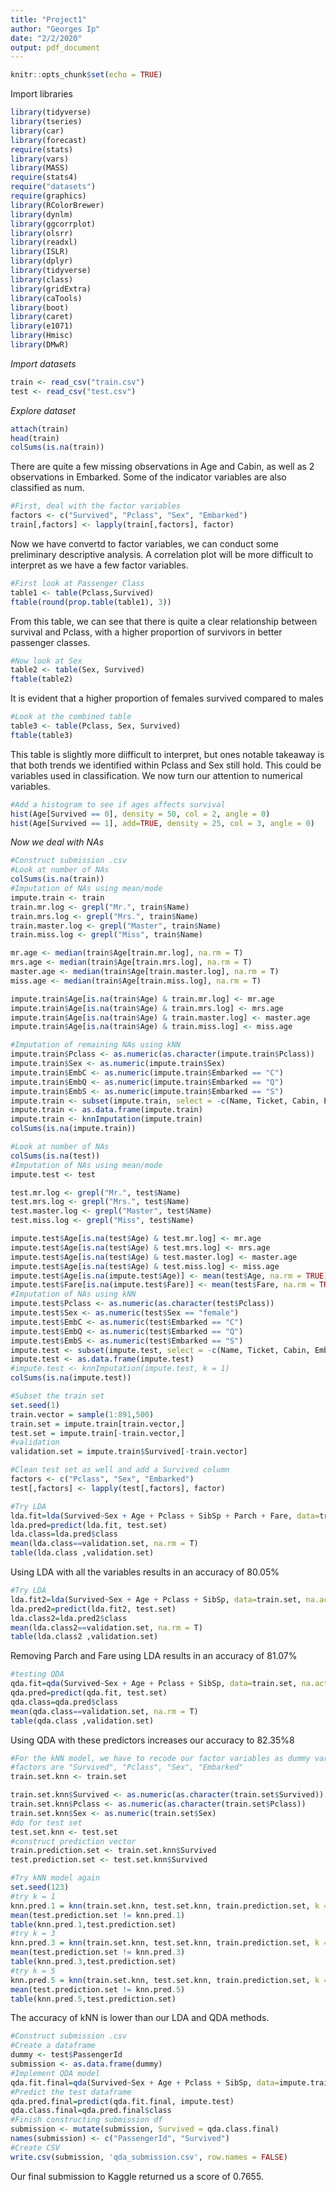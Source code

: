 ```yaml
---
title: "Project1"
author: "Georges Ip"
date: "2/2/2020"
output: pdf_document
---
```


```r
knitr::opts_chunk$set(echo = TRUE)
```

Import libraries
```r
library(tidyverse)
library(tseries) 
library(car)
library(forecast) 
require(stats)
library(vars)
library(MASS) 
require(stats4) 
require("datasets") 
require(graphics) 
library(RColorBrewer) 
library(dynlm)
library(ggcorrplot)
library(olsrr)
library(readxl)
library(ISLR)
library(dplyr)
library(tidyverse)
library(class)
library(gridExtra)
library(caTools)
library(boot)
library(caret)
library(e1071)
library(Hmisc)
library(DMwR)
```


*Import datasets*
```r
train <- read_csv("train.csv")
test <- read_csv("test.csv")
```



*Explore dataset*
```r
attach(train)
head(train)
colSums(is.na(train))
```



There are quite a few missing observations in Age and Cabin, as well as 2 observations in Embarked. Some of the indicator variables are also classified as num. 



```r
#First, deal with the factor variables
factors <- c("Survived", "Pclass", "Sex", "Embarked")
train[,factors] <- lapply(train[,factors], factor)
```



Now we have convertd to factor variables, we can conduct some preliminary descriptive analysis. A correlation plot will be more difficult to interpret as we have a few factor variables. 
```r
#First look at Passenger Class
table1 <- table(Pclass,Survived)
ftable(round(prop.table(table1), 3))
```



From this table, we can see that there is quite a clear relationship between survival and Pclass, with a higher proportion of survivors in better passenger classes. 
```r
#Now look at Sex
table2 <- table(Sex, Survived)
ftable(table2)
```



It is evident that a higher proportion of females survived compared to males

```r
#Look at the combined table
table3 <- table(Pclass, Sex, Survived)
ftable(table3)
```


This table is slightly more diifficult to interpret, but ones notable takeaway is that both trends we identified within Pclass and Sex still hold. This could be variables used in classification. We now turn our attention to numerical variables.



```r
#Add a histogram to see if ages affects survival
hist(Age[Survived == 0], density = 50, col = 2, angle = 0)
hist(Age[Survived == 1], add=TRUE, density = 25, col = 3, angle = 0)
```



*Now we deal with NAs*
```r
#Construct submission .csv
#Look at number of NAs
colSums(is.na(train))
#Imputation of NAs using mean/mode
impute.train <- train
train.mr.log <- grepl("Mr.", train$Name)
train.mrs.log <- grepl("Mrs.", train$Name)
train.master.log <- grepl("Master", train$Name)
train.miss.log <- grepl("Miss", train$Name)

mr.age <- median(train$Age[train.mr.log], na.rm = T)
mrs.age <- median(train$Age[train.mrs.log], na.rm = T)
master.age <- median(train$Age[train.master.log], na.rm = T)
miss.age <- median(train$Age[train.miss.log], na.rm = T)

impute.train$Age[is.na(train$Age) & train.mr.log] <- mr.age
impute.train$Age[is.na(train$Age) & train.mrs.log] <- mrs.age
impute.train$Age[is.na(train$Age) & train.master.log] <- master.age
impute.train$Age[is.na(train$Age) & train.miss.log] <- miss.age

#Imputation of remaining NAs using kNN
impute.train$Pclass <- as.numeric(as.character(impute.train$Pclass))
impute.train$Sex <- as.numeric(impute.train$Sex)
impute.train$EmbC <- as.numeric(impute.train$Embarked == "C")
impute.train$EmbQ <- as.numeric(impute.train$Embarked == "Q")
impute.train$EmbS <- as.numeric(impute.train$Embarked == "S")
impute.train <- subset(impute.train, select = -c(Name, Ticket, Cabin, Embarked))
impute.train <- as.data.frame(impute.train)
impute.train <- knnImputation(impute.train)
colSums(is.na(impute.train))
```

```r
#Look at number of NAs
colSums(is.na(test))
#Imputation of NAs using mean/mode
impute.test <- test

test.mr.log <- grepl("Mr.", test$Name)
test.mrs.log <- grepl("Mrs.", test$Name)
test.master.log <- grepl("Master", test$Name)
test.miss.log <- grepl("Miss", test$Name)

impute.test$Age[is.na(test$Age) & test.mr.log] <- mr.age
impute.test$Age[is.na(test$Age) & test.mrs.log] <- mrs.age
impute.test$Age[is.na(test$Age) & test.master.log] <- master.age
impute.test$Age[is.na(test$Age) & test.miss.log] <- miss.age
impute.test$Age[is.na(impute.test$Age)] <- mean(test$Age, na.rm = TRUE)
impute.test$Fare[is.na(impute.test$Fare)] <- mean(test$Fare, na.rm = TRUE)
#Imputation of NAs using kNN
impute.test$Pclass <- as.numeric(as.character(test$Pclass))
impute.test$Sex <- as.numeric(test$Sex == "female")
impute.test$EmbC <- as.numeric(test$Embarked == "C")
impute.test$EmbQ <- as.numeric(test$Embarked == "Q")
impute.test$EmbS <- as.numeric(test$Embarked == "S")
impute.test <- subset(impute.test, select = -c(Name, Ticket, Cabin, Embarked))
impute.test <- as.data.frame(impute.test)
#impute.test <- knnImputation(impute.test, k = 1)
colSums(is.na(impute.test))
```

```r
#Subset the train set
set.seed(1)
train.vector = sample(1:891,500)
train.set = impute.train[train.vector,]
test.set = impute.train[-train.vector,]
#validation
validation.set = impute.train$Survived[-train.vector]
```


```r
#Clean test set as well and add a Survived column 
factors <- c("Pclass", "Sex", "Embarked")
test[,factors] <- lapply(test[,factors], factor)
```



```r
#Try LDA
lda.fit=lda(Survived~Sex + Age + Pclass + SibSp + Parch + Fare, data=train.set, na.action = na.omit)
lda.pred=predict(lda.fit, test.set)
lda.class=lda.pred$class
mean(lda.class==validation.set, na.rm = T)
table(lda.class ,validation.set)
```


Using LDA with all the variables results in an accuracy of 80.05%



```r
#Try LDA
lda.fit2=lda(Survived~Sex + Age + Pclass + SibSp, data=train.set, na.action = na.omit)
lda.pred2=predict(lda.fit2, test.set)
lda.class2=lda.pred2$class
mean(lda.class2==validation.set, na.rm = T)
table(lda.class2 ,validation.set)
```


Removing Parch and Fare using LDA results in an accuracy of 81.07%


```r
#testing QDA
qda.fit=qda(Survived~Sex + Age + Pclass + SibSp, data=train.set, na.action = na.omit)
qda.pred=predict(qda.fit, test.set)
qda.class=qda.pred$class
mean(qda.class==validation.set, na.rm = T)
table(qda.class ,validation.set)
```


Using QDA with these predictors increases our accuracy to 82.35%8


```r
#For the kNN model, we have to recode our factor variables as dummy variables with integer levels
#factors are "Survived", "Pclass", "Sex", "Embarked"
train.set.knn <- train.set

train.set.knn$Survived <- as.numeric(as.character(train.set$Survived))
train.set.knn$Pclass <- as.numeric(as.character(train.set$Pclass))
train.set.knn$Sex <- as.numeric(train.set$Sex)
#do for test set
test.set.knn <- test.set
#construct prediction vector
train.prediction.set <- train.set.knn$Survived
test.prediction.set <- test.set.knn$Survived
```

```r
#Try kNN model again
set.seed(123)
#try k = 1
knn.pred.1 = knn(train.set.knn, test.set.knn, train.prediction.set, k = 1)
mean(test.prediction.set != knn.pred.1)
table(knn.pred.1,test.prediction.set)
#try k = 3
knn.pred.3 = knn(train.set.knn, test.set.knn, train.prediction.set, k = 3)
mean(test.prediction.set != knn.pred.3)
table(knn.pred.3,test.prediction.set)
#try k = 5
knn.pred.5 = knn(train.set.knn, test.set.knn, train.prediction.set, k = 5)
mean(test.prediction.set != knn.pred.5)
table(knn.pred.5,test.prediction.set)
```



The accuracy of kNN is lower than our LDA and QDA methods. 

```r
#Construct submission .csv
#Create a dataframe
dummy <- test$PassengerId
submission <- as.data.frame(dummy)
#Implement QDA model
qda.fit.final=qda(Survived~Sex + Age + Pclass + SibSp, data=impute.train, na.action = na.omit)
#Predict the test dataframe
qda.pred.final=predict(qda.fit.final, impute.test)
qda.class.final=qda.pred.final$class
#Finish constructing submission df
submission <- mutate(submission, Survived = qda.class.final)
names(submission) <- c("PassengerId", "Survived")
#Create CSV
write.csv(submission, 'qda_submission.csv', row.names = FALSE)
```


Our final submission to Kaggle returned us a score of 0.7655. 
